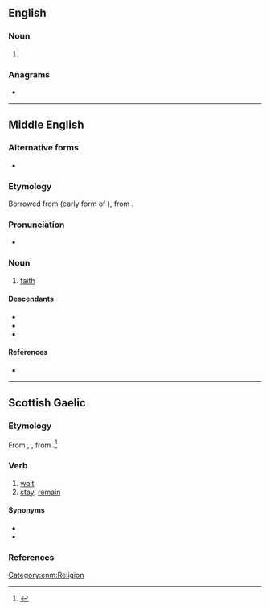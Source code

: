 {{also|féith}}
==English==

===Noun===
{{en-noun|~}}

# {{obsolete spelling of|en|faith}}

===Anagrams===
* {{anagrams|en|a=efhit|theif|thief}}

----
==Middle English==
 
===Alternative forms===
* {{alter|enm|faith|fath|fei|fai}} 
 
===Etymology===
Borrowed from {{bor|enm|xno|feid}} (early form of {{m|fro|fei}}), from {{der|enm|la|fidēs}}.

===Pronunciation===
* {{IPA|enm|/fɛi̯θ/}}

===Noun===
{{enm-noun}}
 
# [[faith]]
 
====Descendants====
* {{desc|en|faith}}
* {{desc|sco|faith}}
* {{desc|yol|faaighe|alts=1}}

====References====
* {{R:MED Online|entry=feith|pos=n|id=MED15481}}

[[Category:enm:Religion]]

----

==Scottish Gaelic==

===Etymology===
From {{inh|gd|cel-pro|*wei}}, {{m|cel-pro|*we-jo-}}, from {{inh|gd|ine-pro|*h₂ews-|t=dawn}}.<ref>{{R:MacBain|feith}}</ref>

===Verb===
{{gd-verb|past=dh'fheith|fut=feithidh|vn=feitheamh|pp=feithte}}

# [[wait]]
# [[stay]], [[remain]]

====Synonyms====
* {{l|gd|fan}}
* {{l|gd|fuirich}}

===References===
<references/>